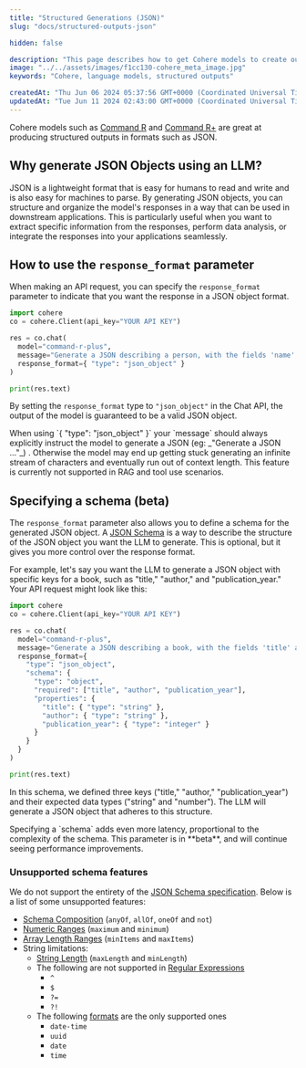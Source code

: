 ```yaml
---
title: "Structured Generations (JSON)"
slug: "docs/structured-outputs-json"

hidden: false

description: "This page describes how to get Cohere models to create outputs in a certain format, such as JSON."
image: "../../assets/images/f1cc130-cohere_meta_image.jpg"  
keywords: "Cohere, language models, structured outputs"

createdAt: "Thu Jun 06 2024 05:37:56 GMT+0000 (Coordinated Universal Time)"
updatedAt: "Tue Jun 11 2024 02:43:00 GMT+0000 (Coordinated Universal Time)"
---
```


Cohere models such as [Command R](/docs/command-r) and [Command R+](/docs/command-r-plus) are great at producing structured outputs in formats such as JSON.

## Why generate JSON Objects using an LLM?

JSON is a lightweight format that is easy for humans to read and write and is also easy for machines to parse. By generating JSON objects, you can structure and organize the model's responses in a way that can be used in downstream applications. This is particularly useful when you want to extract specific information from the responses, perform data analysis, or integrate the responses into your applications seamlessly.

## How to use the `response_format` parameter

When making an API request, you can specify the `response_format` parameter to indicate that you want the response in a JSON object format.

```python PYTHON
import cohere
co = cohere.Client(api_key="YOUR API KEY")

res = co.chat(
  model="command-r-plus",
  message="Generate a JSON describing a person, with the fields 'name' and 'age'",
  response_format={ "type": "json_object" }
)

print(res.text)
```

By setting the `response_format` type to `"json_object"` in the Chat API, the output of the model is guaranteed to be a valid JSON object. 

<Note title="Important">
When using  `{ "type": "json_object" }` your `message` should always explicitly instruct the model to generate a JSON (eg: _"Generate a JSON ..."_) . Otherwise the model may end up getting stuck generating an infinite stream of characters and eventually run out of context length.
</Note>

<Note title="Note">
This feature is currently not supported in RAG and tool use scenarios.
</Note>

## Specifying a schema (beta)

The `response_format` parameter also allows you to define a schema for the generated JSON object. A [JSON Schema](https://json-schema.org/specification) is a way to describe the structure of the JSON object you want the LLM to generate. This is optional, but it gives you more control over the response format. 

For example, let's say you want the LLM to generate a JSON object with specific keys for a book, such as "title," "author," and "publication_year." Your API request might look like this:

```python PYTHON
import cohere
co = cohere.Client(api_key="YOUR API KEY")

res = co.chat(
  model="command-r-plus",
  message="Generate a JSON describing a book, with the fields 'title' and 'author' and 'publication_year'",
  response_format={
    "type": "json_object",
    "schema": {
      "type": "object",
      "required": ["title", "author", "publication_year"],
      "properties": {
        "title": { "type": "string" },
        "author": { "type": "string" },
        "publication_year": { "type": "integer" }
      }
    }
  }
)

print(res.text)
```

In this schema, we defined three keys ("title," "author," "publication_year") and their expected data types ("string" and "number"). The LLM will generate a JSON object that adheres to this structure.

<Note title="Important">
Specifying a `schema` adds even more latency, proportional to the complexity of the schema. This parameter is in **beta**, and will continue seeing performance improvements.
</Note>

### Unsupported schema features

We do not support the entirety of the [JSON Schema specification](https://json-schema.org/specification).  Below is a list of some unsupported features:

- [Schema Composition](https://json-schema.org/understanding-json-schema/reference/combining#schema-composition) (`anyOf`, `allOf`, `oneOf` and `not`)
- [Numeric Ranges](https://json-schema.org/understanding-json-schema/reference/numeric#range) (`maximum` and  `minimum`)
- [Array Length Ranges](https://json-schema.org/understanding-json-schema/reference/array#length) (`minItems` and `maxItems`) 
- String limitations: 
  - [String Length](https://json-schema.org/understanding-json-schema/reference/string#length) (`maxLength` and `minLength`)
  - The following are not supported in [Regular Expressions](https://json-schema.org/understanding-json-schema/reference/string#regexp)
    - `^`
    - `$`
    - `?=`
    - `?!`
  - The following [formats](https://json-schema.org/understanding-json-schema/reference/string#format) are the only supported ones
    - `date-time`
    - `uuid`
    - `date`
    - `time`
